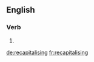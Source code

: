 ==English==

===Verb===
{{head|en}}

# {{present participle of|recapitalise}}

[[de:recapitalising]]
[[fr:recapitalising]]